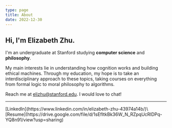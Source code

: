 ```yaml
---
type: page
title: About
date: 2022-12-30
---
```


## Hi, I'm Elizabeth Zhu.

I'm an undergraduate at Stanford studying **computer science** and **philosophy**.

My main interests lie in understanding how cognition works and building ethical machines. Through my education, my hope is to take an interdisciplinary approach to these topics, taking courses on everything from formal logic to moral philosophy to algorithms.

Reach me at elizhu@stanford.edu. I would love to chat!

---

<div>
  [LinkedIn](https://www.linkedin.com/in/elizabeth-zhu-43974a14b/)\
  [Resume](https://drive.google.com/file/d/1sEfItkBk36W_N_RZpqUcRlDPq-YQ8n91/view?usp=sharing)
</div>
